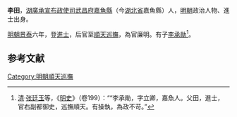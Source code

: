 '''李田'''，[[湖廣承宣布政使司|湖廣承宣布政使司]][[武昌府|武昌府]][[嘉魚縣|嘉魚縣]]（今[[湖北省|湖北省]]嘉魚縣）人，[[明朝|明朝]]政治人物、進士出身。

[[明朝|明朝]][[景泰|景泰]]六年，登[[進士|進士]]，后官至[[順天巡撫|順天巡撫]]，為官廉明。有子[[李承勛_(弘治進士)|李承勛]]<ref>[[清|清]]·[[张廷玉|张廷玉]]等，《[[明史|明史]]》（卷199）：““李承勛，字立卿，嘉魚人。父田，進士，官右副都御史，巡撫順天。有操執，為政不苛。”</ref>。

==参考文献==
{{reflist}}
{{明朝人物小作品}}
{{景泰五年甲戌科殿試金榜}}

[[Category:明朝順天巡撫|Category:明朝順天巡撫]]